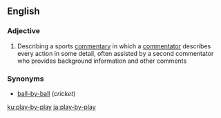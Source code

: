 ==English==

===Adjective===
{{en-adj|-}}

# {{context|US|lang=en}} Describing a sports [[commentary]] in which a [[commentator]] describes every action in some detail, often assisted by a second commentator who provides background information and other comments

===Synonyms===
*[[ball-by-ball]] (''cricket'')

[[ku:play-by-play]]
[[ja:play-by-play]]